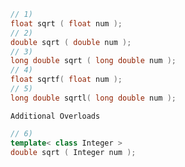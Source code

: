```cpp
// 1)
float sqrt ( float num );
// 2)
double sqrt ( double num );
// 3)
long double sqrt ( long double num );
// 4)
float sqrtf( float num );
// 5)
long double sqrtl( long double num );
```

`Additional Overloads`

```cpp
// 6)
template< class Integer >
double sqrt ( Integer num );
```